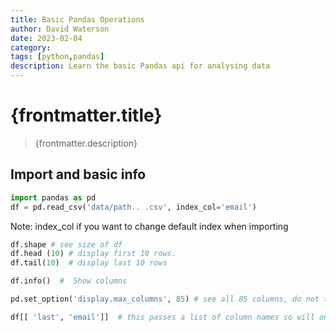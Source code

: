 ```yaml
---
title: Basic Pandas Operations
author: David Waterson
date: 2023-02-04
category:
tags: [python,pandas]
description: Learn the basic Pandas api for analysing data
---
```

# {frontmatter.title}
> {frontmatter.description}
## Import and basic info

```py
import pandas as pd
df = pd.read_csv('data/path.. .csv', index_col='email')
```
Note: index_col if you want to change default index when importing

```py
df.shape # see size of df
df.head (10) # display first 10 rows.
df.tail(10)  # display last 10 rows

df.info()  #  Show columns

pd.set_option('display.max_columns', 85) # see all 85 columns, do not truncate

df[[ 'last', 'email']]  # this passes a list of column names so will only display those
```


